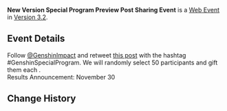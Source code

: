 {{Event
|name              = New Version Special Program Preview Post Sharing Event
|image             = Version 3.3 Special Program Announcement.png
|type              = Web
|time_known        = yes
|time_start        = 2022-11-22 12:00:00
|time_start_offset = GMT+8
|time_end          = 2022-11-25 23:59:59
|time_end_offset   = GMT+8
|link              = https://twitter.com/GenshinImpact/status/1595266683261792257
|link2             = https://genshin.hoyoverse.com/en/news/detail/104463
|link2name         = Winners Notice
}}
'''New Version Special Program Preview Post Sharing Event''' is a [[Web Event]] in [[Version 3.2]].

==Event Details==
Follow [https://twitter.com/GenshinImpact @GenshinImpact] and retweet [https://twitter.com/GenshinImpact/status/1595265888672153600 this post] with the hashtag #GenshinSpecialProgram. We will randomly select 50 participants and gift them each {{Item|Intertwined Fate|20|x=10}}.<br />Results Announcement: November 30

==Change History==
{{Change History|3.2}}